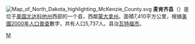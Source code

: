 {{Unreferenced|time=2019-01-31T05:03:48+00:00}}
[[File:Map_of_North_Dakota_highlighting_McKenzie_County.svg|right]]
'''麦肯齐县'''（{{lang-en|McKenzie County}}）是位于[[美国|美国]][[北达科他州|北达科他州]]西部的一个县，西鄰[[蒙大拿州|蒙大拿州]]。面積7,410平方公里，根據[[美國2000年人口普查|美國2000年人口普查]]數字，共有人口5,737人。县治[[瓦特福市|瓦特福市]]。

{{NorthDakota-stub}}

[[Category:北达科他州行政区划|M]]